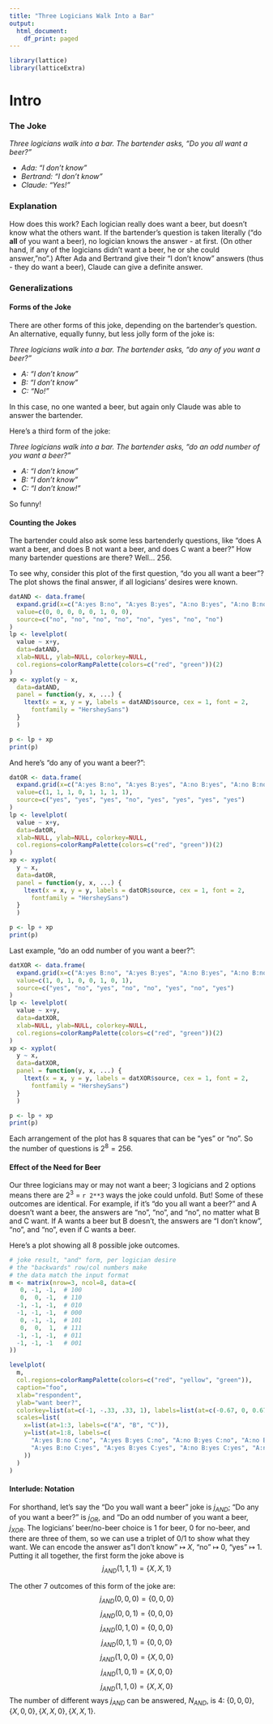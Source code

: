```yaml
---
title: "Three Logicians Walk Into a Bar"
output:
  html_document:
    df_print: paged
---
```


```r
library(lattice)
library(latticeExtra)
```
# Intro

### The Joke

*Three logicians walk into a bar. The bartender asks, "Do you all want a beer?"*

-   *Ada: "I don't know"*
-   *Bertrand: "I don't know"*
-   *Claude: "Yes!"*

### Explanation

How does this work? Each logician really does want a beer, but doesn't know what the others want. If the bartender's question is taken literally ("do **all** of you want a beer), no logician knows the answer - at first. (On other hand, if any of the logicians didn't want a beer, he or she could answer,"no".) After Ada and Bertrand give their "I don't know" answers (thus - they do want a beer), Claude can give a definite answer.

### Generalizations

#### Forms of the Joke

There are other forms of this joke, depending on the bartender's question. An alternative, equally funny, but less jolly form of the joke is:

*Three logicians walk into a bar. The bartender asks, "do any of you want a beer?"*

-   *A: "I don't know"*
-   *B: "I don't know"*
-   *C: "No!"*

In this case, no one wanted a beer, but again only Claude was able to answer the bartender.

Here's a third form of the joke:

*Three logicians walk into a bar. The bartender asks, "do an odd number of you want a beer?"*

-   *A: "I don't know"*
-   *B: "I don't know"*
-   *C: "I don't know!"*

So funny!

#### Counting the Jokes
The bartender could also ask some less bartenderly questions, like "does A want a beer, and does B not want a beer, and does C want a beer?" How many bartender questions are there? Well... 256.

To see why, consider this plot of the first question, "do you all want a beer"? The plot shows the final answer, if all logicians' desires were known.
```r
datAND <- data.frame(
  expand.grid(x=c("A:yes B:no", "A:yes B:yes", "A:no B:yes", "A:no B:no"), y=c("C:no", "C:yes")),
  value=c(0, 0, 0, 0, 0, 1, 0, 0),
  source=c("no", "no", "no", "no", "no", "yes", "no", "no")
)
lp <- levelplot(
  value ~ x+y,
  data=datAND,
  xlab=NULL, ylab=NULL, colorkey=NULL,
  col.regions=colorRampPalette(colors=c("red", "green"))(2)
)
xp <- xyplot(y ~ x,
  data=datAND,
  panel = function(y, x, ...) {
    ltext(x = x, y = y, labels = datAND$source, cex = 1, font = 2,
      fontfamily = "HersheySans")
  }
  )

p <- lp + xp
print(p)
```

And here's "do any of you want a beer?":
```r
datOR <- data.frame(
  expand.grid(x=c("A:yes B:no", "A:yes B:yes", "A:no B:yes", "A:no B:no"), y=c("C:no", "C:yes")),
  value=c(1, 1, 1, 0, 1, 1, 1, 1),
  source=c("yes", "yes", "yes", "no", "yes", "yes", "yes", "yes")
)
lp <- levelplot(
  value ~ x+y,
  data=datOR,
  xlab=NULL, ylab=NULL, colorkey=NULL,
  col.regions=colorRampPalette(colors=c("red", "green"))(2)
)
xp <- xyplot(
  y ~ x,
  data=datOR,
  panel = function(y, x, ...) {
    ltext(x = x, y = y, labels = datOR$source, cex = 1, font = 2,
      fontfamily = "HersheySans")
  }
  )

p <- lp + xp
print(p)
```

Last example, "do an odd number of you want a beer?":
```r
datXOR <- data.frame(
  expand.grid(x=c("A:yes B:no", "A:yes B:yes", "A:no B:yes", "A:no B:no"), y=c("C:no", "C:yes")),
  value=c(1, 0, 1, 0, 0, 1, 0, 1),
  source=c("yes", "no", "yes", "no", "no", "yes", "no", "yes")
)
lp <- levelplot(
  value ~ x+y,
  data=datXOR,
  xlab=NULL, ylab=NULL, colorkey=NULL,
  col.regions=colorRampPalette(colors=c("red", "green"))(2)
)
xp <- xyplot(
  y ~ x,
  data=datXOR,
  panel = function(y, x, ...) {
    ltext(x = x, y = y, labels = datXOR$source, cex = 1, font = 2,
      fontfamily = "HersheySans")
  }
  )

p <- lp + xp
print(p)
```

Each arrangement of the plot has 8 squares that can be "yes" or "no". So the number of questions is  $2^{8} = 256$.

#### Effect of the Need for Beer

Our three logicians may or may not want a beer; 3 logicians and 2 options means there are ${2}^{3}$ = `r 2**3` ways the joke could unfold. But! Some of these outcomes are identical. For example, if it's "do you all want a beer?" and A doesn't want a beer, the answers are "no", "no", and "no", no matter what B and C want. If A wants a beer but B doesn't, the answers are "I don't know", "no", and "no", even if C wants a beer.

Here's a plot showing all 8 possible joke outcomes.
```r
# joke result, "and" form, per logician desire
# the "backwards" row/col numbers make
# the data match the input format
m <- matrix(nrow=3, ncol=8, data=c(
   0, -1, -1,  # 100
   0,  0, -1,  # 110
  -1, -1, -1,  # 010
  -1, -1, -1,  # 000
   0, -1, -1,  # 101
   0,  0,  1,  # 111
  -1, -1, -1,  # 011
  -1, -1, -1   # 001
))

levelplot(
  m,
  col.regions=colorRampPalette(colors=c("red", "yellow", "green")),
  caption="foo",
  xlab="respondent",
  ylab="want beer?",
  colorkey=list(at=c(-1, -.33, .33, 1), labels=list(at=c(-0.67, 0, 0.67), labels=c("No", "I don't know", "Yes!"))),
  scales=list(
    x=list(at=1:3, labels=c("A", "B", "C")),
    y=list(at=1:8, labels=c(
      "A:yes B:no C:no", "A:yes B:yes C:no", "A:no B:yes C:no", "A:no B:no C:no",
      "A:yes B:no C:yes", "A:yes B:yes C:yes", "A:no B:yes C:yes", "A:no B:no C:yes"
    ))
  )
)
```

#### Interlude: Notation

For shorthand, let's say the "Do you wall want a beer" joke is $j_{AND}$; "Do any of you want a beer?" is $j_{OR}$, and "Do an odd number of you want a beer, $j_{XOR}$. The logicians' beer/no-beer choice is 1 for beer, 0 for no-beer, and there are three of them, so we can use a triplet of 0/1 to show what they want. We can encode the answer as"I don't know" $\mapsto$ $X$, "no" $\mapsto$ $0$, "yes" $\mapsto$ $1$. Putting it all together, the first form the joke above is $$j_{AND}(1, 1, 1) =  \{X, X, 1\}$$

The other 7 outcomes of this form of the joke are: $$j_{AND}(0, 0, 0) =  \{0, 0, 0\}$$ $$j_{AND}(0, 0, 1) =  \{0, 0, 0\}$$ $$j_{AND}(0, 1, 0) =  \{0, 0, 0\}$$ $$j_{AND}(0, 1, 1) =  \{0, 0, 0\}$$ $$j_{AND}(1, 0, 0) =  \{X, 0, 0\}$$ $$j_{AND}(1, 0, 1) =  \{X, 0, 0\}$$ $$j_{AND}(1, 1, 0) =  \{X, X, 0\}$$ The number of different ways $j_{AND}$ can be answered, $N_{AND}$, is 4: $\{0, 0, 0\}, \{X, 0, 0\}, \{X, X, 0\}, \{X, X, 1\}$.
